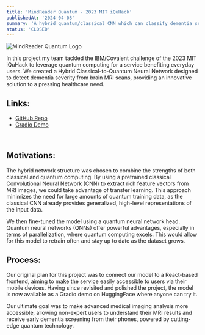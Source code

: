 ```yaml
---
title: 'MindReader Quantum - 2023 MIT iQuHack'
publishedAt: '2024-04-08'
summary: 'A hybrid quantum/classical CNN which can classify dementia severity of MRI scans.'
status: 'CLOSED'
---
```

<div className="flex justify-center space-x-4 my-8">
    <img alt="MindReader Quantum Logo" src="/images/mindreader.JPG"/>
</div>

In this project my team tackled the IBM/Covalent challenge of the 2023 MIT iQuHack to leverage quantum computing for a service benefiting everyday users. We created a Hybrid Classical-to-Quantum Neural Network designed to detect dementia severity from brain MRI scans, providing an innovative solution to a pressing healthcare need.

<div>
    <h2 className="mb-4 font-semibold tracking-tighter">Links:</h2>
    <ul id={"list"}>
        <li>
            <a href={"https://github.com/MaxHuber888/MindReader-Quantum"} className="dark:hover:text-neutral-400">GitHub
                Repo</a>
        </li>
        <li>
            <a href={"https://huggingface.co/spaces/maxhuber/MindReader-Quantum"}
               className="dark:hover:text-neutral-400">Gradio
                Demo</a>
        </li>
    </ul>
    <br/>
</div>

## Motivations:
The hybrid network structure was chosen to combine the strengths of both classical and quantum computing. By using a pretrained classical Convolutional Neural Network (CNN) to extract rich feature vectors from MRI images, we could take advantage of transfer learning. This approach minimizes the need for large amounts of quantum training data, as the classical CNN already provides generalized, high-level representations of the input data.

We then fine-tuned the model using a quantum neural network head. Quantum neural networks (QNNs) offer powerful advantages, especially in terms of parallelization, where quantum computing excels. This would allow for this model to retrain often and stay up to date as the dataset grows.

## Process:
Our original plan for this project was to connect our model to a React-based frontend, aiming to make the service easily accessible to users via their mobile devices. Having since revisited and polished the project, the model is now available as a Gradio demo on HuggingFace where anyone can try it.

Our ultimate goal was to make advanced medical imaging analysis more accessible, allowing non-expert users to understand their MRI results and receive early dementia screening from their phones, powered by cutting-edge quantum technology.
